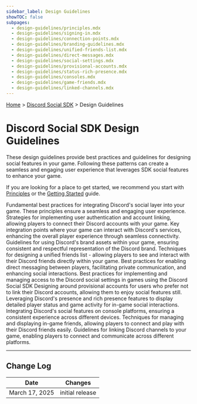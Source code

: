 ```yaml
---
sidebar_label: Design Guidelines
showTOC: false
subpages:
  - design-guidelines/principles.mdx
  - design-guidelines/signing-in.mdx
  - design-guidelines/connection-points.mdx
  - design-guidelines/branding-guidelines.mdx
  - design-guidelines/unified-friends-list.mdx
  - design-guidelines/direct-messages.mdx
  - design-guidelines/social-settings.mdx
  - design-guidelines/provisional-accounts.mdx
  - design-guidelines/status-rich-presence.mdx
  - design-guidelines/consoles.mdx
  - design-guidelines/game-friends.mdx
  - design-guidelines/linked-channels.mdx
---
```


[Home](/docs/intro) > [Discord Social SDK](/docs/discord-social-sdk/overview) > Design Guidelines

# Discord Social SDK Design Guidelines

These design guidelines provide best practices and guidelines for designing social features in your game. Following these patterns can create a seamless and engaging user experience that leverages SDK social features to enhance your game. 

If you are looking for a place to get started, we recommend you start with [Principles](/docs/discord-social-sdk/design-guidelines/principles) or the [Getting Started](/docs/discord-social-sdk/getting-started) guide.

<Container>
  <Card title="Principles" link="/docs/discord-social-sdk/design-guidelines/principles" icon="CrownIcon">
    Fundamental best practices for integrating Discord's social layer into your game. These principles ensure a seamless and engaging user experience.
  </Card>
  <Card title="Signing In" link="/docs/discord-social-sdk/design-guidelines/signing-in" icon="UserPlusIcon">
    Strategies for implementing user authentication and account linking, allowing players to connect their Discord accounts with your game.
  </Card>
  <Card title="Connection Points" link="/docs/discord-social-sdk/design-guidelines/connection-points" icon="DpadIcon">
    Key integration points where your game can interact with Discord's services, enhancing the overall player experience through seamless connectivity.
  </Card>
  <Card title="Branding Guidelines" link="/docs/discord-social-sdk/design-guidelines/branding-guidelines" icon="ClydeIcon">
    Guidelines for using Discord's brand assets within your game, ensuring consistent and respectful representation of the Discord brand.
  </Card>
  <Card title="Unified Friends List" link="/docs/discord-social-sdk/design-guidelines/unified-friends-list" icon="ContactsIcon">
    Techniques for designing a unified friends list - allowing players to see and interact with their Discord friends directly within your game.
  </Card>
  <Card title="Direct Messages" link="/docs/discord-social-sdk/design-guidelines/direct-messages" icon="ChatIcon">
    Best practices for enabling direct messaging between players, facilitating private communication, and enhancing social interactions.
  </Card>
  <Card title="Social Settings" link="/docs/discord-social-sdk/design-guidelines/social-settings" icon="ChatIcon">
    Best practices for implementing and managing access to the Discord social settings in games using the Discord Social SDK
  </Card>
  <Card title="Provisional Accounts" link="/docs/discord-social-sdk/design-guidelines/provisional-accounts" icon="UserIcon">
    Designing around provisional accounts for users who prefer not to link their Discord accounts, allowing them to enjoy social features still.
  </Card>
  <Card title="Status & Rich Presence" link="/docs/discord-social-sdk/design-guidelines/status-rich-presence" icon="UserStatusIcon">
    Leveraging Discord's presence and rich presence features to display detailed player status and game activity for in-game social interactions.
  </Card>
  <Card title="Consoles" link="/docs/discord-social-sdk/design-guidelines/consoles" icon="GameControllerIcon">
    Integrating Discord's social features on console platforms, ensuring a consistent experience across different devices.
  </Card>
  <Card title="Game Friends" link="/docs/discord-social-sdk/design-guidelines/game-friends" icon="GroupIcon">
    Techniques for managing and displaying in-game friends, allowing players to connect and play with their Discord friends easily.
  </Card>
  <Card title="Linked Channels" link="/docs/discord-social-sdk/design-guidelines/linked-channels" icon="TextControllerIcon">
    Guidelines for linking Discord channels to your game, enabling players to connect and communicate across different platforms.
  </Card>
</Container>

---

## Change Log

| Date           | Changes         |
|----------------|-----------------|
| March 17, 2025 | initial release |

